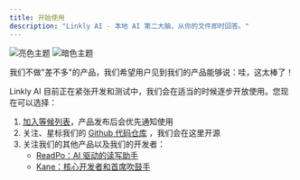 ```yaml
---
title: 开始使用
description: "Linkly AI - 本地 AI 第二大脑，从你的文件即时回答。"
---
```


<img
  className="block dark:hidden"
  src="/images/hero-light-zh.webp"
  alt="亮色主题"
/>
<img
  className="hidden dark:block"
  src="/images/hero-dark-zh.webp"
  alt="暗色主题"
/>

<Tip>
  我们不做"差不多"的产品，我们希望用户见到我们的产品能够说：哇，这太棒了！
</Tip>

Linkly AI 目前正在紧张开发和测试中，我们会在适当的时候逐步开放使用。您现在可以选择：

1. [加入等候列表](https://xxx.com)，产品发布后会优先通知使用
2. 关注、星标我们的 [Github 代码仓库](https://github.com/LinklyAI/desktop) ，我们会在这里开源
3. 关注我们的其他产品以及我们的开发者：
   - [ReadPo：AI 驱动的读写助手](https://readpo.com)
   - [Kane：核心开发者和首席吹鼓手](https://x.com/blueeony)
